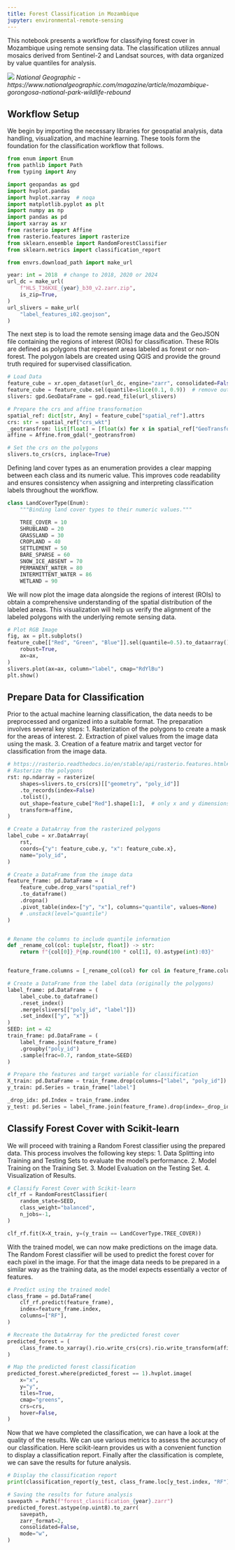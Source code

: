 ```yaml
---
title: Forest Classification in Mozambique
jupyter: environmental-remote-sensing
---
```



This notebook presents a workflow for classifying forest cover in Mozambique using remote sensing data. The classification utilizes annual mosaics derived from Sentinel-2 and Landsat sources, with data organized by value quantiles for analysis.

![](https://i.natgeofe.com/n/695375d1-08d7-424a-b800-e56073faeec9/gorongosa-national-wildlife-park-3.jpg?w=1440&h=960)
_National Geographic - https://www.nationalgeographic.com/magazine/article/mozambique-gorongosa-national-park-wildlife-rebound_

## Workflow Setup

We begin by importing the necessary libraries for geospatial analysis, data handling, visualization, and machine learning. These tools form the foundation for the classification workflow that follows.


```python
from enum import Enum
from pathlib import Path
from typing import Any

import geopandas as gpd
import hvplot.pandas
import hvplot.xarray  # noqa
import matplotlib.pyplot as plt
import numpy as np
import pandas as pd
import xarray as xr
from rasterio import Affine
from rasterio.features import rasterize
from sklearn.ensemble import RandomForestClassifier
from sklearn.metrics import classification_report

from envrs.download_path import make_url
```

```python
year: int = 2018  # change to 2018, 2020 or 2024
url_dc = make_url(
    f"HLS_T36KXE_{year}_b30_v2.zarr.zip",
    is_zip=True,
)
url_slivers = make_url(
    "label_features_i02.geojson",
)
```

The next step is to load the remote sensing image data and the GeoJSON file containing the regions of interest (ROIs) for classification. These ROIs are defined as polygons that represent areas labeled as forest or non-forest. The polygon labels are created using QGIS and provide the ground truth required for supervised classification.

```python
# Load Data
feature_cube = xr.open_dataset(url_dc, engine="zarr", consolidated=False)
feature_cube = feature_cube.sel(quantile=slice(0.1, 0.9))  # remove outliers
slivers: gpd.GeoDataFrame = gpd.read_file(url_slivers)
```

```python
# Prepare the crs and affine transformation
spatial_ref: dict[str, Any] = feature_cube["spatial_ref"].attrs
crs: str = spatial_ref["crs_wkt"]
_geotransfrom: list[float] = [float(x) for x in spatial_ref["GeoTransform"].split()]
affine = Affine.from_gdal(*_geotransfrom)

# Set the crs on the polygons
slivers.to_crs(crs, inplace=True)
```

Defining land cover types as an enumeration provides a clear mapping between each class and its numeric value. This improves code readability and ensures consistency when assigning and interpreting classification labels throughout the workflow.

```python
class LandCoverType(Enum):
    """Binding land cover types to their numeric values."""

    TREE_COVER = 10
    SHRUBLAND = 20
    GRASSLAND = 30
    CROPLAND = 40
    SETTLEMENT = 50
    BARE_SPARSE = 60
    SNOW_ICE_ABSENT = 70
    PERMANENT_WATER = 80
    INTERMITTENT_WATER = 86
    WETLAND = 90
```

We will now plot the image data alongside the regions of interest (ROIs) to obtain a comprehensive understanding of the spatial distribution of the labeled areas. This visualization will help us verify the alignment of the labeled polygons with the underlying remote sensing data.

```python
# Plot RGB Image
fig, ax = plt.subplots()
feature_cube[["Red", "Green", "Blue"]].sel(quantile=0.5).to_dataarray().plot.imshow(
    robust=True,
    ax=ax,
)
slivers.plot(ax=ax, column="label", cmap="RdYlBu")
plt.show()
```

## Prepare Data for Classification

Prior to the actual machine learning classification, the data needs to be preprocessed and organized into a suitable format. The preparation involves several key steps:
1. Rasterization of the polygons to create a mask for the areas of interest.
2. Extraction of pixel values from the image data using the mask.
3. Creation of a feature matrix and target vector for classification from the image data.

```python
# https://rasterio.readthedocs.io/en/stable/api/rasterio.features.html#rasterio.features.rasterize
# Rasterize the polygons
rst: np.ndarray = rasterize(
    shapes=slivers.to_crs(crs)[["geometry", "poly_id"]]
    .to_records(index=False)
    .tolist(),
    out_shape=feature_cube["Red"].shape[1:],  # only x and y dimensions
    transform=affine,
)

# Create a DataArray from the rasterized polygons
label_cube = xr.DataArray(
    rst,
    coords={"y": feature_cube.y, "x": feature_cube.x},
    name="poly_id",
)

# Create a DataFrame from the image data
feature_frame: pd.DataFrame = (
    feature_cube.drop_vars("spatial_ref")
    .to_dataframe()
    .dropna()
    .pivot_table(index=["y", "x"], columns="quantile", values=None)
    # .unstack(level="quantile")
)


# Rename the columns to include quantile information
def _rename_col(col: tuple[str, float]) -> str:
    return f"{col[0]}_P{np.round(100 * col[1], 0).astype(int):03}"


feature_frame.columns = [_rename_col(col) for col in feature_frame.columns]
```

```python
# Create a DataFrame from the label data (originally the polygons)
label_frame: pd.DataFrame = (
    label_cube.to_dataframe()
    .reset_index()
    .merge(slivers[["poly_id", "label"]])
    .set_index(["y", "x"])
)
SEED: int = 42
train_frame: pd.DataFrame = (
    label_frame.join(feature_frame)
    .groupby("poly_id")
    .sample(frac=0.7, random_state=SEED)
)

# Prepare the features and target variable for classification
X_train: pd.DataFrame = train_frame.drop(columns=["label", "poly_id"])
y_train: pd.Series = train_frame["label"]

_drop_idx: pd.Index = train_frame.index
y_test: pd.Series = label_frame.join(feature_frame).drop(index=_drop_idx)["label"]
```

## Classify Forest Cover with Scikit-learn

We will proceed with training a Random Forest classifier using the prepared data.
This process involves the following key steps:
1. Data Splitting into Training and Testing Sets to evaluate the model's performance.
2. Model Training on the Training Set.
3. Model Evaluation on the Testing Set.
4. Visualization of Results.

```python
# Classify Forest Cover with Scikit-learn
clf_rf = RandomForestClassifier(
    random_state=SEED,
    class_weight="balanced",
    n_jobs=-1,
)

clf_rf.fit(X=X_train, y=(y_train == LandCoverType.TREE_COVER))
```

With the trained model, we can now make predictions on the image data.
The Random Forest classifier will be used to predict the forest cover for each pixel in the image.
For that the image data needs to be prepared in a similar way as the training data, as the model expects essentially a vector of features.

```python
# Predict using the trained model
class_frame = pd.DataFrame(
    clf_rf.predict(feature_frame),
    index=feature_frame.index,
    columns=["RF"],
)

# Recreate the DataArray for the predicted forest cover
predicted_forest = (
    class_frame.to_xarray().rio.write_crs(crs).rio.write_transform(affine)
)
```

```python
# Map the predicted forest classification
predicted_forest.where(predicted_forest == 1).hvplot.image(
    x="x",
    y="y",
    tiles=True,
    cmap="greens",
    crs=crs,
    hover=False,
)
```

Now that we have completed the classification, we can have a look at the quality of the results.
We can use various metrics to assess the accuracy of our classification. Here scikit-learn provides us with a convenient function to display a classification report.
Finally after the classification is complete, we can save the results for future analysis.

```python
# Display the classification report
print(classification_report(y_test, class_frame.loc[y_test.index, "RF"]))
```

```python
# Saving the results for future analysis
savepath = Path(f"forest_classification_{year}.zarr")
predicted_forest.astype(np.uint8).to_zarr(
    savepath,
    zarr_format=2,
    consolidated=False,
    mode="w",
)
```
